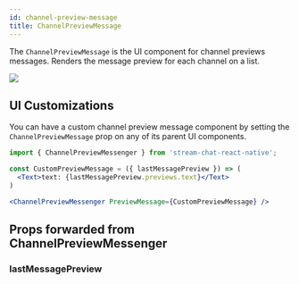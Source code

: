```yaml
---
id: channel-preview-message
title: ChannelPreviewMessage
---
```



The `ChannelPreviewMessage` is the UI component for channel previews messages. Renders the message preview for each channel on a list.

![](../assets/api-references/components/channel-list/visual_guide_1.png) <!-- Replace with propert screenshot -->

## UI Customizations

You can have a custom channel preview message component by setting the `ChannelPreviewMessage` prop on any of its parent UI components.

```jsx
import { ChannelPreviewMessenger } from 'stream-chat-react-native';

const CustomPreviewMessage = ({ lastMessagePreview }) => (
  <Text>text: {lastMessagePreview.previews.text}</Text>
)

<ChannelPreviewMessenger PreviewMessage={CustomPreviewMessage} />
```

## Props forwarded from ChannelPreviewMessenger

### lastMessagePreview

<LastMessagePreview/>